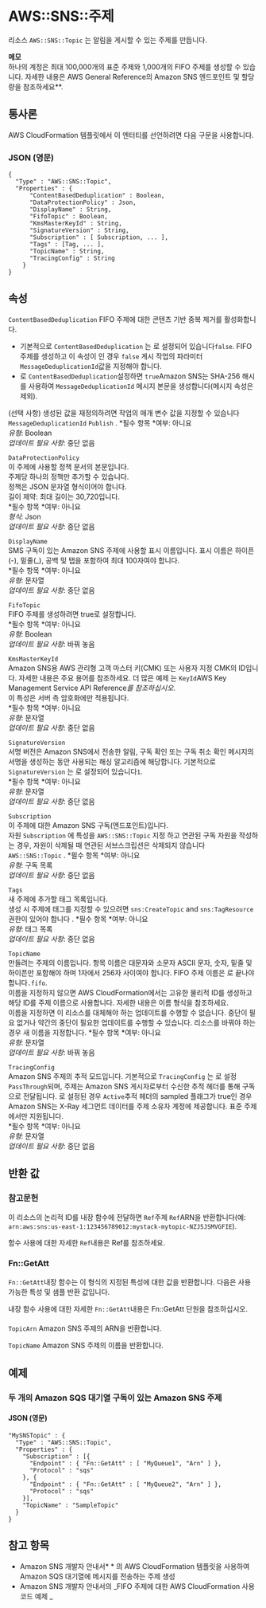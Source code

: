 # AWS::SNS::주제

리소스 `AWS::SNS::Topic` 는 알림을 게시할 수 있는 주제를 만듭니다.

**메모**  
하나의 계정은 최대 100,000개의 표준 주제와 1,000개의 FIFO 주제를 생성할 수 있습니다. 자세한 내용은 AWS General Reference의 Amazon SNS 엔드포인트 및 할당량을 참조하세요\*\*.

## 통사론

AWS CloudFormation 템플릿에서 이 엔터티를 선언하려면 다음 구문을 사용합니다.

### JSON (영문)

```
{
  "Type" : "AWS::SNS::Topic",
  "Properties" : {
      "ContentBasedDeduplication" : Boolean,
      "DataProtectionPolicy" : Json,
      "DisplayName" : String,
      "FifoTopic" : Boolean,
      "KmsMasterKeyId" : String,
      "SignatureVersion" : String,
      "Subscription" : [ Subscription, ... ],
      "Tags" : [Tag, ... ],
      "TopicName" : String,
      "TracingConfig" : String
    }
}
```

## 속성

`ContentBasedDeduplication` FIFO 주제에 대한 콘텐츠 기반 중복 제거를 활성화합니다.

- 기본적으로 `ContentBasedDeduplication` 는 로 설정되어 있습니다`false`. FIFO 주제를 생성하고 이 속성이 인 경우 `false` 게시 작업의 파라미터 `MessageDeduplicationId`값을 지정해야 합니다.
- 로 `ContentBasedDeduplication`설정하면 `true`Amazon SNS는 SHA-256 해시를 사용하여 `MessageDeduplicationId` 메시지 본문을 생성합니다(메시지 속성은 제외).

(선택 사항) 생성된 값을 재정의하려면 작업의 매개 변수 값을 지정할 수 있습니다 `MessageDeduplicationId` `Publish` .
*필수 항목 *여부: 아니요  
_유형_: Boolean  
_업데이트 필요 사항_: 중단 없음

`DataProtectionPolicy`  
이 주제에 사용할 정책 문서의 본문입니다.  
주제당 하나의 정책만 추가할 수 있습니다.  
정책은 JSON 문자열 형식이어야 합니다.  
길이 제약: 최대 길이는 30,720입니다.  
*필수 항목 *여부: 아니요  
_형식_: Json  
_업데이트 필요 사항_: 중단 없음

`DisplayName`  
SMS 구독이 있는 Amazon SNS 주제에 사용할 표시 이름입니다. 표시 이름은 하이픈(-), 밑줄(\_), 공백 및 탭을 포함하여 최대 100자여야 합니다.  
*필수 항목 *여부: 아니요  
_유형_: 문자열  
_업데이트 필요 사항_: 중단 없음

`FifoTopic`  
FIFO 주제를 생성하려면 true로 설정합니다.  
*필수 항목 *여부: 아니요  
_유형_: Boolean  
_업데이트 필요 사항_: 바꿔 놓음

`KmsMasterKeyId`  
Amazon SNS용 AWS 관리형 고객 마스터 키(CMK) 또는 사용자 지정 CMK의 ID입니다. 자세한 내용은 주요 용어를 참조하세요. 더 많은 예제 는 `KeyId`AWS Key Management Service API Reference*를 참조하십시오*.  
이 특성은 서버 측 암호화에만 적용됩니다.  
*필수 항목 *여부: 아니요  
_유형_: 문자열  
_업데이트 필요 사항_: 중단 없음

`SignatureVersion`  
서명 버전은 Amazon SNS에서 전송한 알림, 구독 확인 또는 구독 취소 확인 메시지의 서명을 생성하는 동안 사용되는 해싱 알고리즘에 해당합니다. 기본적으로 `SignatureVersion` 는 로 설정되어 있습니다`1`.  
*필수 항목 *여부: 아니요  
_유형_: 문자열  
_업데이트 필요 사항_: 중단 없음

`Subscription`  
이 주제에 대한 Amazon SNS 구독(엔드포인트)입니다.  
 자원 `Subscription` 에 특성을 `AWS::SNS::Topic` 지정 하고 연관된 구독 자원을 작성하는 경우, 자원이 삭제될 때 연관된 서브스크립션은 삭제되지 않습니다 `AWS::SNS::Topic` .
*필수 항목 *여부: 아니요  
_유형_: 구독 목록  
_업데이트 필요 사항_: 중단 없음

`Tags`  
새 주제에 추가할 태그 목록입니다.  
생성 시 주제에 태그를 지정할 수 있으려면 `sns:CreateTopic` and `sns:TagResource` 권한이 있어야 합니다 .
*필수 항목 *여부: 아니요  
_유형_: 태그 목록  
_업데이트 필요 사항_: 중단 없음

`TopicName`  
만들려는 주제의 이름입니다. 항목 이름은 대문자와 소문자 ASCII 문자, 숫자, 밑줄 및 하이픈만 포함해야 하며 1자에서 256자 사이여야 합니다. FIFO 주제 이름은 로 끝나야 합니다`.fifo`.  
이름을 지정하지 않으면 AWS CloudFormation에서는 고유한 물리적 ID를 생성하고 해당 ID를 주제 이름으로 사용합니다. 자세한 내용은 이름 형식을 참조하세요.  
이름을 지정하면 이 리소스를 대체해야 하는 업데이트를 수행할 수 없습니다. 중단이 필요 없거나 약간의 중단이 필요한 업데이트를 수행할 수 있습니다. 리소스를 바꿔야 하는 경우 새 이름을 지정합니다.
*필수 항목 *여부: 아니요  
_유형_: 문자열  
_업데이트 필요 사항_: 바꿔 놓음

`TracingConfig`  
Amazon SNS 주제의 추적 모드입니다. 기본적으로 `TracingConfig` 는 로 설정`PassThrough`되며, 주제는 Amazon SNS 게시자로부터 수신한 추적 헤더를 통해 구독으로 전달됩니다. 로 설정된 경우 `Active`추적 헤더의 sampled 플래그가 true인 경우 Amazon SNS는 X-Ray 세그먼트 데이터를 주제 소유자 계정에 제공합니다. 표준 주제에서만 지원됩니다.  
*필수 항목 *여부: 아니요  
_유형_: 문자열  
_업데이트 필요 사항_: 중단 없음

## 반환 값

### 참고문헌

이 리소스의 논리적 ID를 내장 함수에 전달하면 `Ref`주제 `Ref`ARN을 반환합니다(예: `arn:aws:sns:us-east-1:123456789012:mystack-mytopic-NZJ5JSMVGFIE`).

함수 사용에 대한 자세한 `Ref`내용은 Ref를 참조하세요.

### Fn::GetAtt

`Fn::GetAtt`내장 함수는 이 형식의 지정된 특성에 대한 값을 반환합니다. 다음은 사용 가능한 특성 및 샘플 반환 값입니다.

내장 함수 사용에 대한 자세한 `Fn::GetAtt`내용은 Fn::GetAtt 단원을 참조하십시오.

####

`TopicArn` Amazon SNS 주제의 ARN을 반환합니다.

`TopicName` Amazon SNS 주제의 이름을 반환합니다.

## 예제

### 두 개의 Amazon SQS 대기열 구독이 있는 Amazon SNS 주제

#### JSON (영문)

```
"MySNSTopic" : {
  "Type" : "AWS::SNS::Topic",
  "Properties" : {
    "Subscription" : [{
      "Endpoint" : { "Fn::GetAtt" : [ "MyQueue1", "Arn" ] },
      "Protocol" : "sqs"
    }, {
      "Endpoint" : { "Fn::GetAtt" : [ "MyQueue2", "Arn" ] },
      "Protocol" : "sqs"
    }],
    "TopicName" : "SampleTopic"
  }
}
```

## 참고 항목

- Amazon SNS 개발자 안내서\* \* 의 AWS CloudFormation 템플릿을 사용하여 Amazon SQS 대기열에 메시지를 전송하는 주제 생성
- Amazon SNS 개발자 안내서의 _FIFO 주제에 대한 AWS CloudFormation 사용 코드 예제 _

